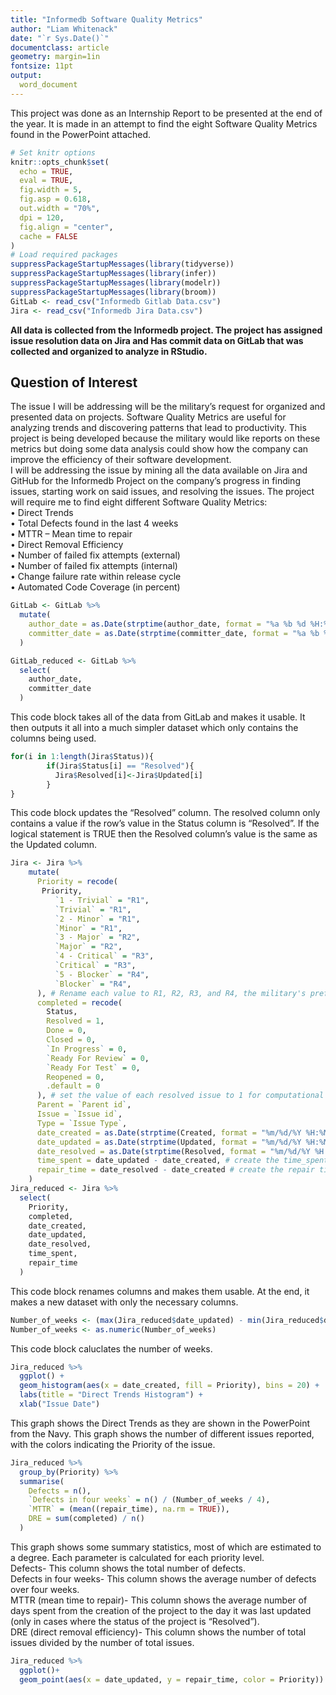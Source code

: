 ```yaml
---
title: "Informedb Software Quality Metrics"
author: "Liam Whitenack"
date: "`r Sys.Date()`"
documentclass: article
geometry: margin=1in
fontsize: 11pt
output:
  word_document
---
```


This project was done as an Internship Report to be presented at the end of the year. It is made in an attempt to find the eight Software Quality Metrics found in the PowerPoint attached. 

```r
# Set knitr options
knitr::opts_chunk$set(
  echo = TRUE,
  eval = TRUE,
  fig.width = 5,
  fig.asp = 0.618,
  out.width = "70%",
  dpi = 120,
  fig.align = "center",
  cache = FALSE
)
# Load required packages
suppressPackageStartupMessages(library(tidyverse))
suppressPackageStartupMessages(library(infer))
suppressPackageStartupMessages(library(modelr))
suppressPackageStartupMessages(library(broom))
GitLab <- read_csv("Informedb Gitlab Data.csv")
Jira <- read_csv("Informedb Jira Data.csv")
```

**All data is collected from the Informedb project. The project has assigned issue resolution data on Jira and Has commit data on GitLab that was collected and organized to analyze in RStudio.**  

## Question of Interest  
The issue I will be addressing will be the military’s request for organized and presented data on projects. Software Quality Metrics are useful for analyzing trends and discovering patterns that lead to productivity. This project is being developed because the military would like reports on these metrics but doing some data analysis could show how the company can improve the efficiency of their software development.  
I will be addressing the issue by mining all the data available on Jira and GitHub for the Informedb Project on the company’s progress in finding issues, starting work on said issues, and resolving the issues. The project will require me to find eight different Software Quality Metrics:  
•	Direct Trends  
•	Total Defects found in the last 4 weeks  
•	MTTR – Mean time to repair  
•	Direct Removal Efficiency  
•	Number of failed fix attempts (external)  
•	Number of failed fix attempts (internal)  
•	Change failure rate within release cycle  
•	Automated Code Coverage (in percent)  

```r
GitLab <- GitLab %>%
  mutate(
    author_date = as.Date(strptime(author_date, format = "%a %b %d %H:%M:%S %Y")),
    committer_date = as.Date(strptime(committer_date, format = "%a %b %d %H:%M:%S %Y")) # read columns as dates instead of characters
  )

GitLab_reduced <- GitLab %>%
  select(
    author_date,
    committer_date
  )
```
This code block takes all of the data from GitLab and makes it usable. It then outputs it all into a much simpler dataset which only contains the columns being used. 
```r
for(i in 1:length(Jira$Status)){
        if(Jira$Status[i] == "Resolved"){
          Jira$Resolved[i]<-Jira$Updated[i]
        }
}
```
This code block updates the "Resolved" column. The resolved column only contains a value if the row's value in the Status column is "Resolved". If the logical statement is TRUE then the Resolved column's value is the same as the Updated column.
```r
Jira <- Jira %>%
    mutate(
      Priority = recode(
       Priority,
          `1 - Trivial` = "R1",
          `Trivial` = "R1",
          `2 - Minor` = "R1",
          `Minor` = "R1",
          `3 - Major` = "R2",
          `Major` = "R2",
          `4 - Critical` = "R3",
          `Critical` = "R3",
          `5 - Blocker` = "R4",
          `Blocker` = "R4",
      ), # Rename each value to R1, R2, R3, and R4, the military's preferred terms.
      completed = recode(
        Status,
        Resolved = 1,
        Done = 0,
        Closed = 0,
        `In Progress` = 0,
        `Ready For Review` = 0,
        `Ready For Test` = 0,
        Reopened = 0,
        .default = 0
      ), # set the value of each resolved issue to 1 for computational purposes
      Parent = `Parent id`,
      Issue = `Issue id`,
      Type = `Issue Type`,
      date_created = as.Date(strptime(Created, format = "%m/%d/%Y %H:%M")),
      date_updated = as.Date(strptime(Updated, format = "%m/%d/%Y %H:%M")),
      date_resolved = as.Date(strptime(Resolved, format = "%m/%d/%Y %H:%M")), # read columns as dates instead of characters
      time_spent = date_updated - date_created, # create the time_spent parameter, which is computed by finding the difference between the date of creation and last day updated
      repair_time = date_resolved - date_created # create the repair time parameter, which is computed by finding the difference between the date of creation and day resolved
    )
Jira_reduced <- Jira %>%
  select(
    Priority,
    completed,
    date_created,
    date_updated,
    date_resolved,
    time_spent,
    repair_time
  )
```
This code block renames columns and makes them usable. At the end, it makes a new dataset with only the necessary columns. 

```r
Number_of_weeks <- (max(Jira_reduced$date_updated) - min(Jira_reduced$date_created))/7
Number_of_weeks <- as.numeric(Number_of_weeks)
```
This code block caluclates the number of weeks.
```r
Jira_reduced %>%
  ggplot() +
  geom_histogram(aes(x = date_created, fill = Priority), bins = 20) +
  labs(title = "Direct Trends Histogram") +
  xlab("Issue Date")
```
This graph shows the Direct Trends as they are shown in the PowerPoint from the Navy. This graph shows the number of different issues reported, with the colors indicating the Priority of the issue. 
```r
Jira_reduced %>%
  group_by(Priority) %>%
  summarise( 
    Defects = n(),
    `Defects in four weeks` = n() / (Number_of_weeks / 4),
    `MTTR` = (mean((repair_time), na.rm = TRUE)),
    DRE = sum(completed) / n()
  )
```
This graph shows some summary statistics, most of which are estimated to a degree. Each parameter is calculated for each priority level.  
Defects- This column shows the total number of defects.  
Defects in four weeks- This column shows the average number of defects over four weeks.  
MTTR (mean time to repair)- This column shows the average number of days spent from the creation of the project to the day it was last updated (only in cases where the status of the project is "Resolved").  
DRE (direct removal efficiency)- This column shows the number of total issues divided by the number of total issues.  

```r
Jira_reduced %>%
  ggplot()+
  geom_point(aes(x = date_updated, y = repair_time, color = Priority))
```

